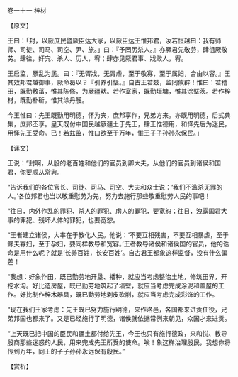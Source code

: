 

卷一十一 梓材

【原文】

王曰：「封，以厥庶民暨厥臣达大家，以厥臣达王惟邦君，汝若恒越曰：我有师师、司徒、司马、司空、尹、旅。」曰：『予罔厉杀人。』亦厥君先敬劳，肆徂厥敬劳。肆往，奸宄、杀人、历人，宥；肆亦见厥君事、戕败人，宥。

王启监，厥乱为民。曰：『无胥戕，无胥虐，至于敬寡，至于属妇，合由以容。』王其效邦君越御事，厥命曷以？『引养引恬。』自古王若兹，监罔攸辟！惟曰：若稽田，既勤敷菑，惟其陈修，为厥疆畎。若作室家，既勤垣墉，惟其涂塈茨。若作梓材，既勤朴斫，惟其涂丹雘。

今王惟曰：先王既勤用明德，怀为夹，庶邦享作，兄弟方来。亦既用明德，后式典集，庶邦丕享。皇天既付中国民越厥疆土于先王，肆王惟德用，和怿先后为迷民，用怿先王受命。已！若兹监，惟曰欲至于万年，惟王子子孙孙永保民。」

【译文】

王说：“封啊，从殷的老百姓和他们的官员到卿大夫，从他们的官员到诸侯和国君，你要顺从常典。

“告诉我们的各位官长、司徒、司马、司空、大夫和众士说：‘我们不滥杀无罪的人。’各位邦君也当以敬重慰劳为先，努力去施行那些敬重慰劳人民的事吧！

“往日，内外作乱的罪犯、杀人的罪犯、虏人的罪犯，要宽恕；往日，洩露国君大事的罪犯、残坏人体的罪犯，也要宽恕。

“王者建立诸侯，大率在于教化人民。他说：‘不要互相残害，不要互相暴虐，至于鳏夫寡妇，至于孕妇，要同样教导和宽容。’王者教导诸侯和诸侯国的官员，他的诰命是用什么呢？就是‘长养百姓，长安百姓’。自古君王都象这样监督，没有什么偏差！

“我想：好象作田，既已勤劳地开垦、播种，就应当考虑整治土地，修筑田界，开挖水沟。好比造房屋，既已勤劳地筑起了墙壁，就应当考虑完成涂泥和盖屋的工作。好比制作梓木器具，既已勤劳地剥皮砍削，就应当考虑完成彩饰的工作。

“现在我们王家考虑：先王既已努力施行明德，来作洛邑，各国都来进贡任役，兄弟邦国也都来了。又是已经施行了明德，诸侯就依据常例来朝见，众国才来进贡。

“上天既已把中国的臣民和疆土都付给先王，今王也只有施行德政，来和悦、教导殷商那些迷惑的人民，用来完成先王所受的使命。唉！象这样治理殷民，我想你将传到万年，同王的子子孙孙永远保有殷民。”

【赏析】

